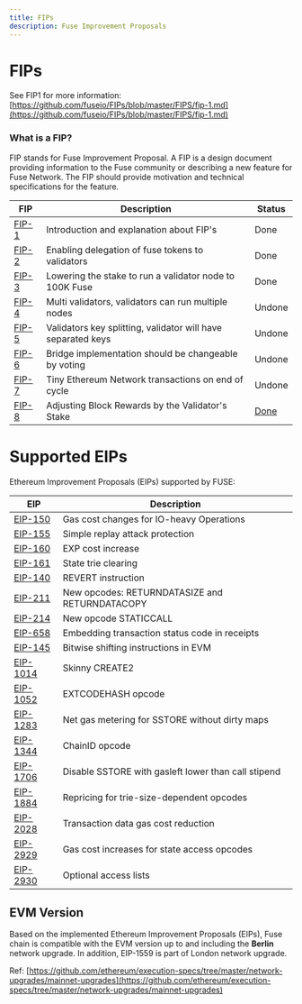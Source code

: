 ```yaml
---
title: FIPs
description: Fuse Improvement Proposals
---
```


# FIPs

See FIP1 for more information: [https://github.com/fuseio/FIPs/blob/master/FIPS/fip-1.md](https://github.com/fuseio/FIPs/blob/master/FIPS/fip-1.md)

### What is a FIP?

FIP stands for Fuse Improvement Proposal. A FIP is a design document providing information to the Fuse community or describing a new feature for Fuse Network. The FIP should provide motivation and technical specifications for the feature.

| FIP                                                               | Description                                                  | Status                                                 |
| ----------------------------------------------------------------- | ------------------------------------------------------------ | ------------------------------------------------------ |
| [FIP-1](https://github.com/fuseio/FIPs/blob/master/FIPS/fip-1.md) | Introduction and explanation about FIP's                     | Done                                                   |
| [FIP-2](https://github.com/fuseio/FIPs/blob/master/FIPS/fip-2.md) | Enabling delegation of fuse tokens to validators             | Done                                                   |
| [FIP-3](https://github.com/fuseio/FIPs/blob/master/FIPS/fip-3.md) | Lowering the stake to run a validator node to 100K Fuse      | Done                                                   |
| [FIP-4](https://github.com/fuseio/FIPs/blob/master/FIPS/fip-4.md) | Multi validators, validators can run multiple nodes          | Undone                                                 |
| [FIP-5](https://github.com/fuseio/FIPs/blob/master/FIPS/fip-5.md) | Validators key splitting, validator will have separated keys | Undone                                                 |
| [FIP-6](https://github.com/fuseio/FIPs/blob/master/FIPS/fip-6.md) | Bridge implementation should be changeable by voting         | Undone                                                 |
| [FIP-7](https://github.com/fuseio/FIPs/blob/master/FIPS/fip-7.md) | Tiny Ethereum Network transactions on end of cycle           | Undone                                                 |
| [FIP-8](https://github.com/fuseio/FIPs/blob/master/FIPS/fip-8.md) | Adjusting Block Rewards by the Validator's Stake             | [Done](https://github.com/fuseio/fuse-network/pull/61) |

# Supported EIPs

Ethereum Improvement Proposals (EIPs) supported by FUSE:

| EIP                                                 | Description                                         |
| --------------------------------------------------- | --------------------------------------------------- |
| [EIP-150](https://eips.ethereum.org/EIPS/eip-150)   | Gas cost changes for IO-heavy Operations            |
| [EIP-155](https://eips.ethereum.org/EIPS/eip-155)   | Simple replay attack protection                     |
| [EIP-160](https://eips.ethereum.org/EIPS/eip-160)   | EXP cost increase                                   |
| [EIP-161](https://eips.ethereum.org/EIPS/eip-161)   | State trie clearing                                 |
| [EIP-140](https://eips.ethereum.org/EIPS/eip-140)   | REVERT instruction                                  |
| [EIP-211](https://eips.ethereum.org/EIPS/eip-211)   | New opcodes: RETURNDATASIZE and RETURNDATACOPY      |
| [EIP-214](https://eips.ethereum.org/EIPS/eip-214)   | New opcode STATICCALL                               |
| [EIP-658](https://eips.ethereum.org/EIPS/eip-658)   | Embedding transaction status code in receipts       |
| [EIP-145](https://eips.ethereum.org/EIPS/eip-145)   | Bitwise shifting instructions in EVM                |
| [EIP-1014](https://eips.ethereum.org/EIPS/eip-1014) | Skinny CREATE2                                      |
| [EIP-1052](https://eips.ethereum.org/EIPS/eip-1052) | EXTCODEHASH opcode                                  |
| [EIP-1283](https://eips.ethereum.org/EIPS/eip-1283) | Net gas metering for SSTORE without dirty maps      |
| [EIP-1344](https://eips.ethereum.org/EIPS/eip-1344) | ChainID opcode                                      |
| [EIP-1706](https://eips.ethereum.org/EIPS/eip-1706) | Disable SSTORE with gasleft lower than call stipend |
| [EIP-1884](https://eips.ethereum.org/EIPS/eip-1884) | Repricing for trie-size-dependent opcodes           |
| [EIP-2028](https://eips.ethereum.org/EIPS/eip-2028) | Transaction data gas cost reduction                 |
| [EIP-2929](https://eips.ethereum.org/EIPS/eip-2929) | Gas cost increases for state access opcodes         |
| [EIP-2930](https://eips.ethereum.org/EIPS/eip-2930) | Optional access lists                               |

## EVM Version

Based on the implemented Ethereum Improvement Proposals (EIPs), Fuse chain is compatible with the EVM version up to and including the **Berlin** network upgrade. In addition, EIP-1559 is part of London network upgrade.

Ref: [https://github.com/ethereum/execution-specs/tree/master/network-upgrades/mainnet-upgrades](https://github.com/ethereum/execution-specs/tree/master/network-upgrades/mainnet-upgrades)
